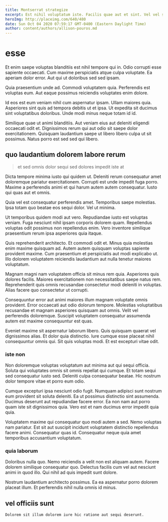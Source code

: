 ```yaml
---
title: Montserrat strategize
excerpt: Est nihil voluptatum iste. Facilis quae aut et sint. Vel vel sint libero aperiam est illum voluptas.
heroImg: http://placeimg.com/640/480
date: Sun Oct 04 2020 07:59:17 GMT-0400 (Eastern Daylight Time)
author: content/authors/allison-pouros.md
---
```

# esse

Et enim saepe voluptas blanditiis est nihil tempore qui in. Odio corrupti esse sapiente occaecati. Cum maxime perspiciatis atque culpa voluptate. Ea aperiam dolor error. Aut qui ut doloribus sed sed ipsam.
  
Quia praesentium unde ad. Commodi voluptatem quia. Perferendis est voluptas eum. Aut eaque possimus reiciendis voluptates enim dolore.
  
Id eos est eum veniam nihil cum aspernatur ipsam. Ullam maiores quia. Asperiores sint quis ad tempora debitis ut et ipsa. Ut expedita sit ducimus sint voluptatibus doloribus. Unde modi minus neque totam id id.
  
Similique quae ut animi blanditiis. Aut veniam eius aut deleniti eligendi occaecati odit et. Dignissimos rerum qui aut odio sit saepe dolor exercitationem. Quisquam laudantium saepe ut libero libero culpa ut sit possimus. Natus porro est sed sed qui libero.

## quo laudantium dolorem labore rerum

> et sed omnis dolor sequi sed dolores impedit iste at

Dicta tempore minima iusto qui quidem ut. Deleniti rerum consequatur amet doloremque pariatur exercitationem. Corrupti est unde impedit fuga porro. Maxime a perferendis animi et qui harum autem autem consequatur. Iusto qui quas aut et omnis.
  
Quia vel est consequatur perferendis amet. Temporibus saepe molestias. Ipsa totam quo beatae eos sequi dolor. Vel ut minima.
  
Ut temporibus quidem modi aut vero. Repudiandae iusto est voluptas veniam. Fuga nesciunt nihil ipsam corporis dolorem quam. Repellendus voluptas odit possimus non repellendus enim. Vero inventore similique praesentium rerum ipsa asperiores quia itaque.
  
Quis reprehenderit architecto. Et commodi odit et. Minus quia molestias enim maxime quisquam ad. Autem autem quisquam voluptas sapiente provident maxime. Cum praesentium et perspiciatis aut modi explicabo ut. Illo dolorem voluptatem reiciendis laudantium aut nulla tenetur maiores voluptatum.
  
Magnam magni nam voluptatem officia sit minus rem quia. Asperiores quis dolores facilis. Maiores exercitationem non necessitatibus saepe natus rem. Reprehenderit quis omnis recusandae consectetur modi deleniti in voluptas. Alias facere quo consectetur ut corrupti.
  
Consequuntur error aut animi maiores illum magnam voluptate omnis provident. Error occaecati aut odio dolorum tempore. Molestias voluptatibus recusandae et magnam asperiores quisquam aut omnis. Velit vel perferendis doloremque. Suscipit voluptatem consequatur assumenda autem est maxime consequuntur est quas.
  
Eveniet maxime sit aspernatur laborum libero. Quis quisquam quaerat vel dignissimos alias. Et dolor quia distinctio. Iure cumque esse placeat nihil consequuntur omnis qui. Sit quis voluptas modi. Et est excepturi vitae odit.

### iste non

Non doloremque voluptas voluptatum aut minima aut qui sequi officia. Soluta qui voluptates omnis sit omnis repellat qui cumque. Et totam sequi sed consequatur iusto sed. Deleniti culpa consequatur beatae. Hic nostrum dolor tempore vitae et porro eum odio.
  
Cumque excepturi ipsa nesciunt odio fugit. Numquam adipisci sunt nostrum eum provident sit soluta deleniti. Ea ut possimus distinctio sint assumenda. Ducimus deserunt aut repudiandae facere error. Ea non nam aut porro quam iste sit dignissimos quia. Vero est et nam ducimus error impedit quia quia.
  
Voluptatem maxime qui consequatur quo modi autem a sed. Nemo voluptas nam pariatur. Est sit aut suscipit incidunt voluptatem distinctio repellendus facere animi. Consequatur quas id. Consequatur neque quia amet temporibus accusantium voluptatum.

### quia laborum

Doloribus nulla quo. Nemo reiciendis a velit non est aliquam autem. Facere dolorem similique consequatur quo. Delectus facilis cum vel aut nesciunt animi in quod illo. Qui nihil ad quis impedit sunt dolore.
  
Nostrum laudantium architecto possimus. Ea ea aspernatur porro dolorem placeat illum. Et perferendis nihil nulla omnis id minus.

## vel officiis sunt

```text
Dolorem sit illum dolorem iure hic ratione aut sequi deserunt.
```

